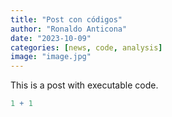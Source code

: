 ```yaml
---
title: "Post con códigos"
author: "Ronaldo Anticona"
date: "2023-10-09"
categories: [news, code, analysis]
image: "image.jpg"
---
```


This is a post with executable code.

```r
1 + 1
```
